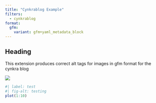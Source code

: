 ```yaml
---
title: "Cynkrablog Example"
filters:
  - cynkrablog
format:
  gfm:
    variant: gfm+yaml_metadata_block
---
```


## Heading

This extension produces correct alt tags for images in gfm format for the cynkra blog

![](surus.png){fig-alt='A placeholder image'}

```r
#| label: test
#| fig-alt: testing
plot(1:10)
```